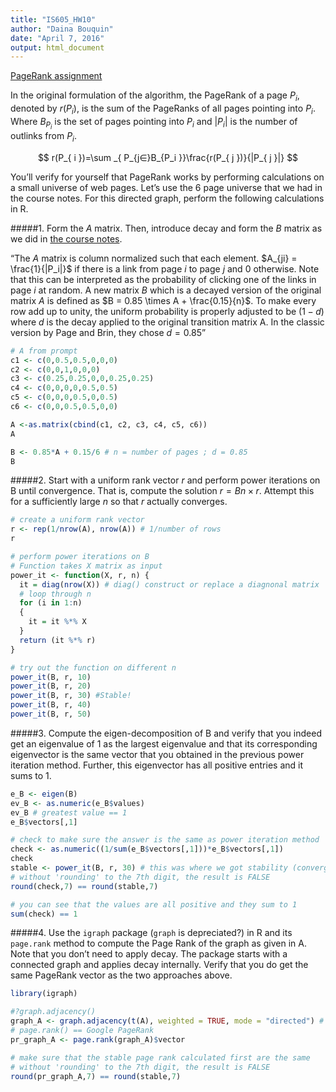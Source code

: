 ```yaml
---
title: "IS605_HW10"
author: "Daina Bouquin"
date: "April 7, 2016"
output: html_document
---
```


[PageRank assignment](https://github.com/dbouquin/IS_605/blob/master/IS605_HW10.pdf)

In the original formulation of the algorithm, the PageRank of a page $P_i$, denoted by
$r(P_i)$, is the sum of the PageRanks of all pages pointing into $P_i$. Where $B_{P_i }$ is the set of pages pointing into $P_i$ and $|P_i|$ is the number of outlinks from $P_i$.

$$ r(P_{ i })=\sum _{ P_{j∈}B_{P_i }}\frac{r(P_{ j })}{|P_{ j }|} $$

You’ll verify for yourself that PageRank works by performing calculations on a small
universe of web pages. Let’s use the 6 page universe that we had in the course notes. For this directed graph, perform the following calculations in R.
     
#####1. Form the $A$ matrix. Then, introduce decay and form the $B$ matrix as we did in [the course notes](https://github.com/dbouquin/IS_605/blob/master/wk10_PageRank.pdf).

"The $A$ matrix is column normalized such that each element. $A_{ji} = \frac{1}{|P_i|}$ if there is a link from page $i$ to page $j$ and 0 otherwise. Note that this can be interpreted as the probability of clicking one of the links in page $i$ at random. 
A new matrix $B$ which is a decayed version of the original matrix $A$ is defined as $B = 0.85 \times A + \frac{0.15}{n}$. To make every row add up to unity, the uniform probability is properly adjusted to be $(1 − d)$ where $d$ is the decay applied to the original transition matrix A. In the classic version by Page and Brin, they chose $d = 0.85$"

```r
# A from prompt
c1 <- c(0,0.5,0.5,0,0,0)
c2 <- c(0,0,1,0,0,0)
c3 <- c(0.25,0.25,0,0,0.25,0.25)
c4 <- c(0,0,0,0,0.5,0.5)
c5 <- c(0,0,0,0.5,0,0.5)
c6 <- c(0,0,0.5,0.5,0,0)

A <-as.matrix(cbind(c1, c2, c3, c4, c5, c6))
A

B <- 0.85*A + 0.15/6 # n = number of pages ; d = 0.85
B
```
#####2. Start with a uniform rank vector $r$ and perform power iterations on B until convergence. That is, compute the solution $r = Bn \times r$. Attempt this for a sufficiently large $n$ so that $r$ actually converges.
```r
# create a uniform rank vector
r <- rep(1/nrow(A), nrow(A)) # 1/number of rows
r

# perform power iterations on B
# Function takes X matrix as input
power_it <- function(X, r, n) {
  it = diag(nrow(X)) # diag() construct or replace a diagnonal matrix
  # loop through n
  for (i in 1:n)
  {
    it = it %*% X
  }
  return (it %*% r)
}

# try out the function on different n
power_it(B, r, 10)
power_it(B, r, 20)
power_it(B, r, 30) #Stable!
power_it(B, r, 40)
power_it(B, r, 50)
```
#####3. Compute the eigen-decomposition of B and verify that you indeed get an eigenvalue of 1 as the largest eigenvalue and that its corresponding eigenvector is the same vector that you obtained in the previous power iteration method. Further, this eigenvector has all positive entries and it sums to 1.
```r
e_B <- eigen(B)
ev_B <- as.numeric(e_B$values)
ev_B # greatest value == 1
e_B$vectors[,1]

# check to make sure the answer is the same as power iteration method
check <- as.numeric((1/sum(e_B$vectors[,1]))*e_B$vectors[,1])
check
stable <- power_it(B, r, 30) # this was where we got stability (convergence)
# without 'rounding' to the 7th digit, the result is FALSE
round(check,7) == round(stable,7)

# you can see that the values are all positive and they sum to 1
sum(check) == 1

```
#####4. Use the `igraph` package (`graph` is depreciated?) in R and its `page.rank` method to compute the Page Rank of the graph as given in A. Note that you don’t need to apply decay. The package starts with a connected graph and applies decay internally. Verify that you do get the same PageRank vector as the two approaches above.
```r
library(igraph)

#?graph.adjacency()
graph_A <- graph.adjacency(t(A), weighted = TRUE, mode = "directed") # must transpose, weight (default == NULL)
# page.rank() == Google PageRank
pr_graph_A <- page.rank(graph_A)$vector

# make sure that the stable page rank calculated first are the same
# without 'rounding' to the 7th digit, the result is FALSE
round(pr_graph_A,7) == round(stable,7)
```